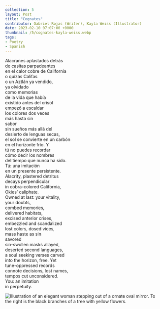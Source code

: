 ---
collection: 5
layout: Post
title: "Cognates"
contributor: Gabriel Rojas (Writer), Kayla Weiss (Illustrator)
date: 2023-02-10 07:07:00 +0000
thumbnail: /5/cognates-kayla-weiss.webp
tags: 
- Poetry
- Spanish
---
<div class="cognates">
<div>
Alacranes aplastados detrás<br/>
de casitas parpadeantes<br/>
en el calor cobre de California<br/>
o quizás Califas<br/>
o un Aztlán ya vendido,<br/>
ya olvidado<br/>
como memorias<br/>
de la vida que había<br/>
existido antes del crisol<br/>
empezó a escaldar<br/>
los colores dos veces<br/>
más hasta sin<br/>
sabor<br/>
sin sueños más allá del<br/>
desierto de lenguas secas,<br/>
el sol se convierte en un carbón<br/> 
en el horizonte frío. Y<br/>
tú no puedes recordar<br/>
cómo decir los nombres<br/>
del tiempo que nunca ha sido.<br/>
Tú: una imitación<br/>
en un presente persistente.
</div>

<div>
Alacrity, plastered detritus<br/>
decays perpendicular<br/>
in cobra-colored California,<br/>
Okies’ caliphate.<br/>
Owned at last: your vitality,<br/>
your doubts,<br/>
combed memories,<br/>
delivered habitats,<br/>
excised anterior crises,<br/>
embezzled and scandalized<br/>
lost colors, dosed vices,<br/>
mass haste as sin<br/>
savored<br/>
sin-swollen masks allayed,<br/>
deserted second languages,<br/>
a soul seeking verses carved<br/>
into the horizon, free. Yet<br/>
tune-oppressed records<br/>
connote decisions, lost names,<br/>
tempos cut unconsidered.<br/>
You: an imitation<br/>
in perpetuity.
</div>

<img src="{{ site.baseurl }}/uploads/5/cognates-kayla-weiss.jpg"
    alt="Illustration of an elegant woman stepping out of a ornate oval mirror. To the right is the black branches of a tree with yellow flowers." />
</div>
